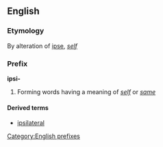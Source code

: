 ==English==

===Etymology===
By alteration of {{L.}} [[ipse]], ''[[self]]''

===Prefix===
'''ipsi-'''

# Forming words having a meaning of ''[[self]]'' or ''[[same]]''

====Derived terms====
*[[ipsilateral]]
<!-- any others? -->

[[Category:English prefixes]]